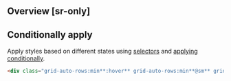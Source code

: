 ## Overview [sr-only]
<Overview/>

## Conditionally apply
Apply styles based on different states using [selectors](/guide/state-selectors) and [applying conditionally](/guide/applying-conditionally).
```html
<div class="grid-auto-rows:min**:hover** grid-auto-rows:min**@sm** grid-auto-rows:min**@dark** grid-auto-rows:min**@print**">…</div>
```

